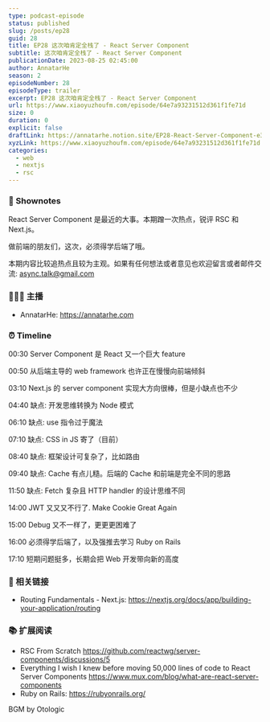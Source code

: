 ```yaml
---
type: podcast-episode
status: published
slug: /posts/ep28
guid: 28
title: EP28 这次咱肯定全栈了 - React Server Component
subtitle: 这次咱肯定全栈了 - React Server Component
publicationDate: 2023-08-25 02:45:00
author: AnnatarHe
season: 2
episodeNumber: 28
episodeType: trailer
excerpt: EP28 这次咱肯定全栈了 - React Server Component
url: https://www.xiaoyuzhoufm.com/episode/64e7a93231512d361f1fe71d
size: 0
duration: 0
explicit: false
draftLink: https://annatarhe.notion.site/EP28-React-Server-Component-e3cd129e1ac44d7ab14c8c8303fbc71b?pvs=4
xyzLink: https://www.xiaoyuzhoufm.com/episode/64e7a93231512d361f1fe71d
categories:
  - web
  - nextjs
  - rsc
---
```


### 📕 Shownotes

React Server Component 是最近的大事。本期蹭一次热点，锐评 RSC 和 Next.js。

做前端的朋友们，这次，必须得学后端了哦。

本期内容比较追热点且较为主观。如果有任何想法或者意见也欢迎留言或者邮件交流: async.talk@gmail.com

### 👨‍👨‍👦 主播

- AnnatarHe: https://annatarhe.com

### ⏰ Timeline

00:30 Server Component 是 React 又一个巨大 feature

00:50 从后端主导的 web framework 也许正在慢慢向前端倾斜

03:10 Next.js 的 server component 实现大方向很棒，但是小缺点也不少

04:40 缺点: 开发思维转换为 Node 模式

06:10 缺点: use 指令过于魔法

07:10 缺点: CSS in JS 寄了（目前）

08:40 缺点: 框架设计可复杂了，比如路由

09:40 缺点: Cache 有点儿糙。后端的 Cache 和前端是完全不同的思路

11:50 缺点: Fetch 复杂且 HTTP handler 的设计思维不同

14:00 JWT 又又又不行了. Make Cookie Great Again

15:00 Debug 又不一样了，更更更困难了

16:00 必须得学后端了，以及强推去学习 Ruby on Rails

17:10 短期问题挺多，长期会把 Web 开发带向新的高度

### 🔗 相关链接

- Routing Fundamentals - Next.js: https://nextjs.org/docs/app/building-your-application/routing

### 📚 扩展阅读

- RSC From Scratch https://github.com/reactwg/server-components/discussions/5
- Everything I wish I knew before moving 50,000 lines of code to React Server Components https://www.mux.com/blog/what-are-react-server-components
- Ruby on Rails: https://rubyonrails.org/

BGM by Otologic